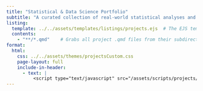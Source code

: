 ```yaml
---
title: "Statistical & Data Science Portfolio"
subtitle: "A curated collection of real-world statistical analyses and data-driven insights."
listing:
  template: ../../assets/templates/listings/projects.ejs  # The EJS template file
  contents: 
    - "**/*.qmd"    # Grabs all project .qmd files from their subdirectory folders
format:
  html:
    css: ../../assets/themes/projectsCustom.css
    page-layout: full
    include-in-header: 
      - text: |
          <script type="text/javascript" src="/assets/scripts/projects/new-banner.js"></script>
---
```


